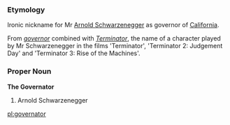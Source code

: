 ===Etymology===
Ironic nickname for Mr [[w:Arnold Schwarzenegger|Arnold Schwarzenegger]] as governor of [[California]].

From ''[[governor]]'' combined with ''[[w:The Terminator|Terminator]]'', the name of a character played by Mr Schwarzenegger in the films 'Terminator', 'Terminator 2: Judgement Day' and 'Terminator 3: Rise of the Machines'.

===Proper Noun===
'''The Governator'''
# Arnold Schwarzenegger

[[pl:governator]]